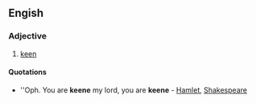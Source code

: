 ==Engish==

===Adjective===
{{en-adj}}

# {{archaic}} [[keen]]

====Quotations====
*''Oph. You are '''keene''' my lord, you are '''keene''' - [http://books.google.com/books?id=w1kJAAAAQAAJ&pg=RA1-PA54-IA1&dq=keene+Shakespeare Hamlet], [[Shakespeare]]